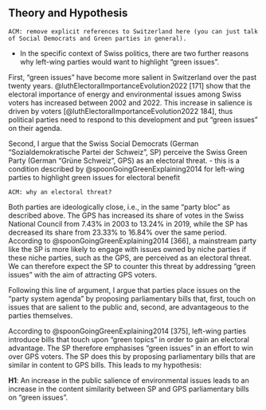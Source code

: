 ## Theory and Hypothesis
```
ACM: remove explicit references to Switzerland here (you can just talk of Social Democrats and Green parties in general). 
```

- In the specific context of Swiss politics, there are two further reasons why left-wing parties would want to highlight “green issues”.

First, “green issues” have become more salient in Switzerland over the past twenty years. @luthElectoralImportanceEvolution2022 [171] show that the electoral importance of energy and environmental issues among Swiss voters has increased between 2002 and 2022. This increase in salience is driven by voters [@luthElectoralImportanceEvolution2022 184], thus political parties need to respond to this development and put “green issues” on their agenda.

Second, I argue that the Swiss Social Democrats (German “Sozialdemokratische Partei der Schweiz”, SP) perceive the Swiss Green Party (German “Grüne Schweiz”, GPS) as an electoral threat.
- this is a condition described by @spoonGoingGreenExplaining2014 for left-wing parties to highlight green issues for electoral benefit
```
ACM: why an electoral threat?
```
Both parties are ideologically close, i.e., in the same “party bloc” as described above. The GPS has increased its share of votes in the Swiss National Council from 7.43% in 2003 to 13.24% in 2019, while the SP has decreased its share from 23.33% to 16.84% over the same period. According to @spoonGoingGreenExplaining2014 [366], a mainstream party like the SP is more likely to engage with issues owned by niche parties if these niche parties, such as the GPS, are perceived as an electoral threat. We can therefore expect the SP to counter this threat by addressing “green issues” with the aim of attracting GPS voters.

Following this line of argument, I argue that parties place issues on the "party system agenda" by proposing parliamentary bills that, first, touch on issues that are salient to the public and, second, are advantageous to the parties themselves.

According to @spoonGoingGreenExplaining2014 [375], left-wing parties introduce bills that touch upon “green topics” in order to gain an electoral advantage. The SP therefore emphasises “green issues” in an effort to win over GPS voters. The SP does this by proposing parliamentary bills that are similar in content to GPS bills. This leads to my hypothesis:

**H1**: An increase in the public salience of environmental issues leads to an increase in the content similarity between SP and GPS parliamentary bills on “green issues”.